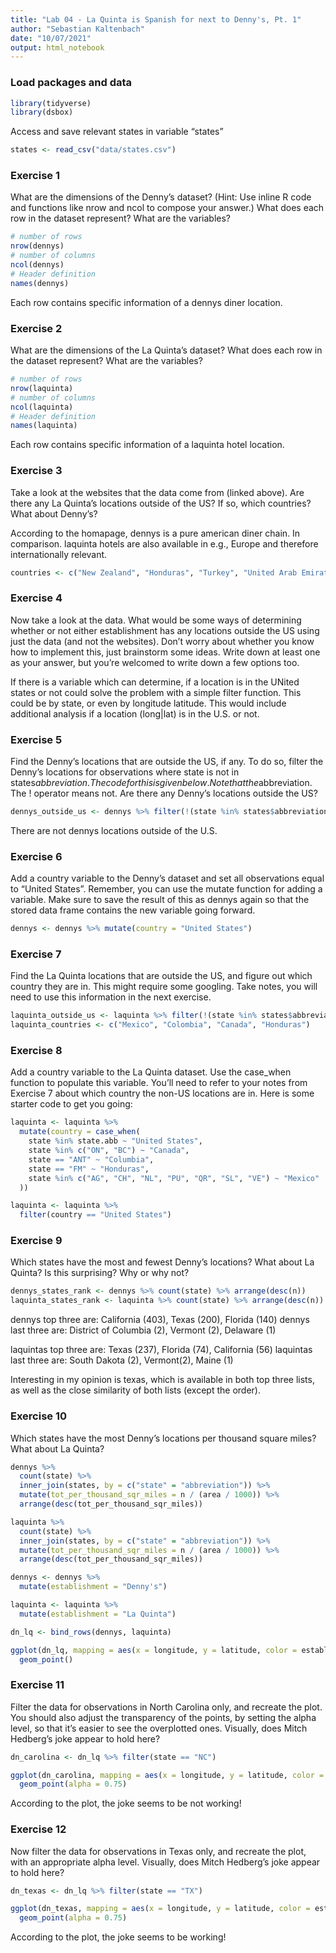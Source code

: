 ```yaml
---
title: "Lab 04 - La Quinta is Spanish for next to Denny's, Pt. 1"
author: "Sebastian Kaltenbach"
date: "10/07/2021"
output: html_notebook
---
```


### Load packages and data

```r
library(tidyverse) 
library(dsbox) 
```

Access and save relevant states in variable "states"

```r
states <- read_csv("data/states.csv")
```

### Exercise 1
What are the dimensions of the Denny’s dataset? (Hint: Use inline R code and functions like nrow and ncol to compose your answer.) What does each row in the dataset represent? What are the variables?
```r
# number of rows
nrow(dennys) 
# number of columns
ncol(dennys) 
# Header definition
names(dennys)
```
Each row contains specific information of a dennys diner location.

### Exercise 2
What are the dimensions of the La Quinta’s dataset? What does each row in the dataset represent? What are the variables?
```r
# number of rows
nrow(laquinta) 
# number of columns
ncol(laquinta) 
# Header definition
names(laquinta)
```
Each row contains specific information of a laquinta hotel location.

### Exercise 3
Take a look at the websites that the data come from (linked above). Are there any La Quinta’s locations outside of the US? If so, which countries? What about Denny’s?

According to the homapage, dennys is a pure american diner chain. 
In comparison. laquinta hotels are also available in e.g., Europe and therefore internationally relevant.
```r
countries <- c("New Zealand", "Honduras", "Turkey", "United Arab Emirates", "Chile", "Columbia", "Canada")
```

### Exercise 4
Now take a look at the data. What would be some ways of determining whether or not either establishment has any locations outside the US using just the data (and not the websites). Don’t worry about whether you know how to implement this, just brainstorm some ideas. Write down at least one as your answer, but you’re welcomed to write down a few options too.

If there is a variable which can determine, if a location is in the UNited states or not could solve the problem with a simple filter function. This could be by state, or even by longitude latitude. This would include additional analysis if a location (long|lat) is in the U.S. or not.

### Exercise 5
Find the Denny’s locations that are outside the US, if any. To do so, filter the Denny’s locations for observations where state is not in states$abbreviation. The code for this is given below. Note that the %in% operator matches the states listed in the state variable to those listed in states$abbreviation. The ! operator means not. Are there any Denny’s locations outside the US?
```r
dennys_outside_us <- dennys %>% filter(!(state %in% states$abbreviation))
```
There are not dennys locations outside of the U.S.

### Exercise 6
Add a country variable to the Denny’s dataset and set all observations equal to "United States". Remember, you can use the mutate function for adding a variable. Make sure to save the result of this as dennys again so that the stored data frame contains the new variable going forward.
```r
dennys <- dennys %>% mutate(country = "United States")
```

### Exercise 7
Find the La Quinta locations that are outside the US, and figure out which country they are in. This might require some googling. Take notes, you will need to use this information in the next exercise.
```r
laquinta_outside_us <- laquinta %>% filter(!(state %in% states$abbreviation))
laquinta_countries <- c("Mexico", "Colombia", "Canada", "Honduras")
```

### Exercise 8
Add a country variable to the La Quinta dataset. Use the case_when function to populate this variable. You’ll need to refer to your notes from Exercise 7 about which country the non-US locations are in. Here is some starter code to get you going:
```r
laquinta <- laquinta %>%
  mutate(country = case_when(
    state %in% state.abb ~ "United States",
    state %in% c("ON", "BC") ~ "Canada",
    state == "ANT" ~ "Columbia", 
    state == "FM" ~ "Honduras",
    state %in% c("AG", "CH", "NL", "PU", "QR", "SL", "VE") ~ "Mexico"
  ))
```

```r
laquinta <- laquinta %>%
  filter(country == "United States")
```

### Exercise 9
Which states have the most and fewest Denny’s locations? What about La Quinta? Is this surprising? Why or why not?
```r
dennys_states_rank <- dennys %>% count(state) %>% arrange(desc(n))
laquinta_states_rank <- laquinta %>% count(state) %>% arrange(desc(n))
```
dennys top three are: California (403), Texas (200), Florida (140)
dennys last three are: District of Columbia (2), Vermont (2), Delaware (1)

laquintas top three are: Texas (237), Florida (74), California (56)
laquintas last three are: South Dakota (2), Vermont(2), Maine (1)

Interesting in my opinion is texas, which is available in both top three lists, as well as the close similarity of both lists (except the order).

### Exercise 10
Which states have the most Denny’s locations per thousand square miles? What about La Quinta?
```r
dennys %>%
  count(state) %>%
  inner_join(states, by = c("state" = "abbreviation")) %>%
  mutate(tot_per_thousand_sqr_miles = n / (area / 1000)) %>%
  arrange(desc(tot_per_thousand_sqr_miles))
```

```r
laquinta %>%
  count(state) %>%
  inner_join(states, by = c("state" = "abbreviation")) %>%
  mutate(tot_per_thousand_sqr_miles = n / (area / 1000)) %>%
  arrange(desc(tot_per_thousand_sqr_miles))
```

```r
dennys <- dennys %>%
  mutate(establishment = "Denny's")

laquinta <- laquinta %>%
  mutate(establishment = "La Quinta")

dn_lq <- bind_rows(dennys, laquinta)

ggplot(dn_lq, mapping = aes(x = longitude, y = latitude, color = establishment)) +
  geom_point()
```
### Exercise 11
Filter the data for observations in North Carolina only, and recreate the plot. You should also adjust the transparency of the points, by setting the alpha level, so that it’s easier to see the overplotted ones. Visually, does Mitch Hedberg’s joke appear to hold here?
```r
dn_carolina <- dn_lq %>% filter(state == "NC")

ggplot(dn_carolina, mapping = aes(x = longitude, y = latitude, color = establishment)) +
  geom_point(alpha = 0.75)
```


According to the plot, the joke seems to be not working!

### Exercise 12
Now filter the data for observations in Texas only, and recreate the plot, with an appropriate alpha level. Visually, does Mitch Hedberg’s joke appear to hold here?
```r
dn_texas <- dn_lq %>% filter(state == "TX")

ggplot(dn_texas, mapping = aes(x = longitude, y = latitude, color = establishment)) +
  geom_point(alpha = 0.75)
```
According to the plot, the joke seems to be working!